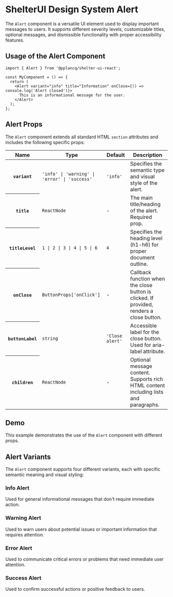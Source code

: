 
<Meta of={AlertStories} name="Alert" />

# ShelterUI Design System Alert

The `Alert` component is a versatile UI element used to display important messages to users. It supports different severity levels, customizable titles, optional messages, and dismissible functionality with proper accessibility features.

## Usage of the Alert Component

```tsx
import { Alert } from '@pplancq/shelter-ui-react';

const MyComponent = () => {
  return (
    <Alert variant="info" title="Information" onClose={() => console.log('Alert closed')}>
      This is an informational message for the user.
    </Alert>
  );
};
```

## Alert Props

The `Alert` component extends all standard HTML `section` attributes and includes the following specific props:

<table id="alert-props">
  <thead>
    <tr>
      <th>Name</th>
      <th>Type</th>
      <th>Default</th>
      <th>Description</th>
    </tr>
  </thead>
  <tbody>
    <tr>
      <th>
        <code>variant</code>
      </th>
      <td>
        <code>'info' | 'warning' | 'error' | 'success'</code>
      </td>
      <td>
        <code>'info'</code>
      </td>
      <td>Specifies the semantic type and visual style of the alert.</td>
    </tr>
    <tr>
      <th>
        <code>title</code>
      </th>
      <td>
        <code>ReactNode</code>
      </td>
      <td>-</td>
      <td>The main title/heading of the alert. Required prop.</td>
    </tr>
    <tr>
      <th>
        <code>titleLevel</code>
      </th>
      <td>
        <code>1 | 2 | 3 | 4 | 5 | 6</code>
      </td>
      <td>
        <code>4</code>
      </td>
      <td>Specifies the heading level (h1-h6) for proper document outline.</td>
    </tr>
    <tr>
      <th>
        <code>onClose</code>
      </th>
      <td>
        <code>ButtonProps['onClick']</code>
      </td>
      <td>-</td>
      <td>Callback function when the close button is clicked. If provided, renders a close button.</td>
    </tr>
    <tr>
      <th>
        <code>buttonLabel</code>
      </th>
      <td>
        <code>string</code>
      </td>
      <td>
        <code>'Close alert'</code>
      </td>
      <td>Accessible label for the close button. Used for aria-label attribute.</td>
    </tr>
    <tr>
      <th>
        <code>children</code>
      </th>
      <td>
        <code>ReactNode</code>
      </td>
      <td>-</td>
      <td>Optional message content. Supports rich HTML content including lists and paragraphs.</td>
    </tr>
  </tbody>
</table>

## Demo

This example demonstrates the use of the `Alert` component with different props.

<Canvas of={AlertStories.Playground} sourceState="shown" />

<Controls of={AlertStories.Playground} />

## Alert Variants

The `Alert` component supports four different variants, each with specific semantic meaning and visual styling:

### Info Alert

Used for general informational messages that don't require immediate action.

<Canvas of={AlertStories.Info} sourceState="shown" />

### Warning Alert

Used to warn users about potential issues or important information that requires attention.

<Canvas of={AlertStories.Warning} sourceState="shown" />

### Error Alert

Used to communicate critical errors or problems that need immediate user attention.

<Canvas of={AlertStories.Error} sourceState="shown" />

### Success Alert

Used to confirm successful actions or positive feedback to users.

<Canvas of={AlertStories.Success} sourceState="shown" />
